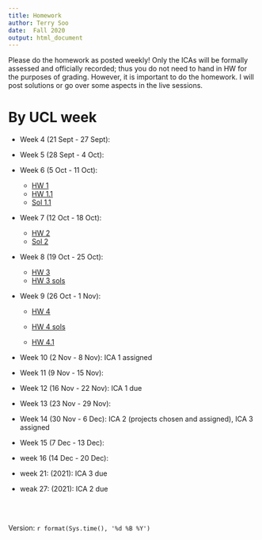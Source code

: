 ```yaml
---
title: Homework
author: Terry Soo
date:  Fall 2020
output: html_document
---
```


Please do the homework as posted weekly!  Only the ICAs will be formally assessed and officially recorded; thus you do not need to hand in HW for the purposes of grading.   However, it is important to do the homework.  I will post solutions or go over some aspects in the live sessions.  


# By UCL week

* Week 4 (21 Sept - 27 Sept): 
* Week 5 (28 Sept - 4 Oct):
* Week 6 (5 Oct - 11 Oct):  
     - [HW 1](https://tsoo-math.github.io/ucl/hello-0009.html)
     -  [HW 1.1](https://tsoo-math.github.io/ucl/QHW1.html)
     -  [Sol 1.1](https://tsoo-math.github.io/ucl/QHW1-sol.html)
* Week 7 (12 Oct - 18 Oct):
     -  [HW 2](https://tsoo-math.github.io/ucl/QHW2.html)
     -  [Sol 2](https://tsoo-math.github.io/ucl/QHW2-sol.html)

* Week 8 (19 Oct - 25 Oct):
     -  [HW 3](https://tsoo-math.github.io/ucl/QHW3.html)
     -  [HW 3 sols](https://tsoo-math.github.io/ucl/QHW3-sols.html)



* Week 9 (26 Oct - 1 Nov):
     -  [HW 4](https://tsoo-math.github.io/ucl/QHW4.html)
     -  [HW 4 sols](https://tsoo-math.github.io/ucl/QHW4-sol.html)
     
     
     -  [HW 4.1](https://tsoo-math.github.io/ucl/QHW4.1.html)

* Week 10 (2 Nov - 8 Nov): ICA 1 assigned   
* Week 11 (9 Nov - 15 Nov):
* Week 12 (16 Nov - 22 Nov): ICA 1 due 
* Week 13 (23 Nov - 29 Nov):
* Week 14 (30 Nov - 6 Dec): ICA 2 (projects chosen and assigned), ICA 3 assigned
* Week 15 (7 Dec - 13 Dec):
* week 16 (14 Dec - 20 Dec):

* week 21: (2021):  ICA 3 due
* weak 27: (2021):  ICA 2 due




<br>
<br>


Version: `r format(Sys.time(), '%d %B %Y')`
  

<br>
<br>
<br>
